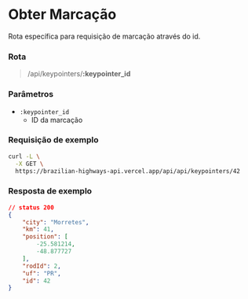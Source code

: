 # Obter Marcação

Rota específica para requisição de marcação através do id.

### Rota

> /api/keypointers/**:keypointer_id**

### Parâmetros

- `:keypointer_id`
  - ID da marcação

### Requisição de exemplo

```sh
curl -L \
  -X GET \
  https://brazilian-highways-api.vercel.app/api/api/keypointers/42
```

### Resposta de exemplo
```json
// status 200
{
	"city": "Morretes",
	"km": 41,
	"position": [
		-25.581214,
		-48.877727
	],
	"rodId": 2,
	"uf": "PR",
	"id": 42
}
```